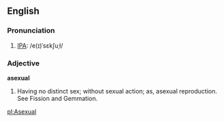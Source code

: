==English==
===Pronunciation===
#[[IPA]]: /e(ɪ)ˈsɛkʃuˌɫ/
===Adjective===

'''asexual'''

#Having no distinct sex; without sexual action; as, asexual reproduction. See Fission and Gemmation.

[[pl:Asexual]]